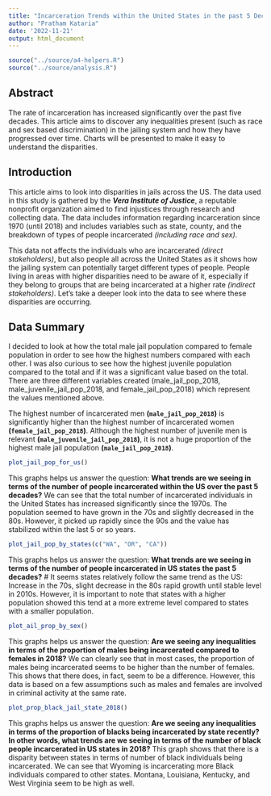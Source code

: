 ```yaml
---
title: "Incarceration Trends within the United States in the past 5 Decades"
author: "Pratham Kataria"
date: '2022-11-21'
output: html_document
---
```


```r
source("../source/a4-helpers.R")
source("../source/analysis.R")
```

## Abstract 
The rate of incarceration has increased significantly over the past five decades. This article aims to discover any inequalities present (such as race and sex based discrimination) in the jailing system and how they have progressed over time. Charts will be presented to make it easy to understand the disparities. 

## Introduction 
This article aims to look into disparities in jails across the US. The data used in this study is gathered by the _**Vera Institute of Justice**_, a reputable nonprofit organization aimed to find injustices through research and collecting data. The data includes information regarding incarceration since 1970 (until 2018) and includes variables such as state, county, and the breakdown of types of people incarcerated _(including race and sex)_. 

This data not affects the individuals who are incarcerated _(direct stakeholders)_, but also people all across the United States as it shows how the jailing system can potentially target different types of people. People living in areas with higher disparities need to be aware of it, especially if they belong to groups that are being incarcerated at a higher rate _(indirect stakeholders)_. Let's take a deeper look into the data to see where these disparities are occurring.


## Data Summary 
I decided to look at how the total male jail population compared to female population in order to see how the highest numbers compared with each other. I was also curious to see how the highest juvenile population compared to the total and if it was a significant value based on the total. There are three different variables created (male_jail_pop_2018, male_juvenile_jail_pop_2018, and female_jail_pop_2018) which represent the values mentioned above.

The highest number of incarcerated men **(`male_jail_pop_2018`)** is significantly higher than the highest number of incarcerated women **(`female_jail_pop_2018`)**. Although the highest number of juvenile men is relevant **(`male_juvenile_jail_pop_2018`)**, it is not a huge proportion of the highest male jail population **(`male_jail_pop_2018`)**.  

```r
plot_jail_pop_for_us()
```

This graphs helps us answer the question: **What trends are we seeing in terms of the number of people incarcerated within the US over the past 5 decades?** We can see that the total number of incarcerated individuals in the United States has increased significantly since the 1970s. The population seemed to have grown in the 70s and slightly decreased in the 80s. However, it picked up rapidly since the 90s and the value has stabilized within the last 5 or so years.

```r
plot_jail_pop_by_states(c("WA", "OR", "CA"))
```

This graphs helps us answer the question: **What trends are we seeing in terms of the number of people incarcerated in US states the past 5 decades?** # It seems states relatively follow the same trend as the US: Increase in the 70s, slight decrease in the 80s rapid growth until stable level in 2010s. However, it is important to note that states with a higher population showed this tend at a more extreme level compared to states with a smaller population.

```r
plot_ail_prop_by_sex()
```

This graphs helps us answer the question: **Are we seeing any inequalities in terms of the proportion of males being incarcerated compared to females in 2018?** We can clearly see that in most cases, the proportion of males being incarcerated seems to be higher than the number of females. This shows that there does, in fact, seem to be a difference. However, this data is based on a few assumptions such as males and females are involved in criminal activity at the same rate.

```r
plot_prop_black_jail_state_2018()
```

This graphs helps us answer the question: **Are we seeing any inequalities in terms of the proportion of blacks being incarcerated by state recently? In other words, what trends are we seeing in terms of the number of black people incarcerated in US states in 2018?** This graph shows that there is a disparity between states in terms of number of black individuals being incarcerated. We can see that Wyoming is incarcerating more Black individuals compared to other states. Montana, Louisiana, Kentucky, and West Virginia seem to be high as well.

